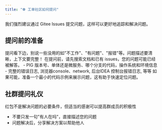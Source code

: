 ```yaml
---
title: "⚽️ 工单社区如何提问"
---
```


<Card title="推荐使用 Gitee Issues" icon="git" href="https://gitee.com/log4j/pig/issues">
  我们强烈建议通过 Gitee Issues 提交问题，这样可以更好地追踪和解决问题。
</Card>

## 提问前的准备

<Warning>
提问看下边，别说一些没用的如"不工作"、"有问题"、"报错"等。问题描述要清晰，上下文要完整！
</Warning>

<Steps>
  <Step title="搜索已有问题">
    在提问前，请先搜索文档和已有 issues，您的问题可能已经被解答。
  </Step>
  <Step title="收集必要信息">
    - PIG 版本号、单体还是微服务、哪个分支的代码，操作系统和环境信息
    - 完整的错误日志, 浏览器console、network, 后台IDEA 控制台报错日志, 等等
  </Step>
  <Step title="准备最小复现示例">
    如果可能，准备一个最小的代码示例来展示问题，这有助于快速定位问题。
  </Step>
</Steps>


## 社群提问礼仪

<Tip>
红包不是解决问题的必要条件，但适当的感谢可以提高群成员的积极性
</Tip>

- 不要只发一句"有人在吗"，直接描述您的问题
- 问题解决后，分享解决方案以帮助他人

